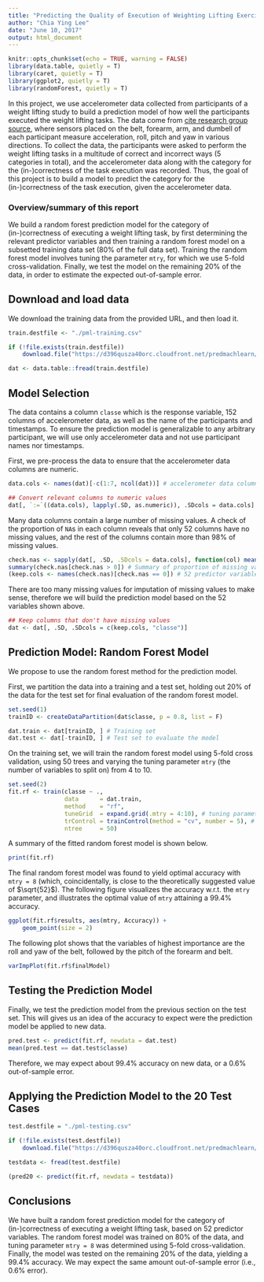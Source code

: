 ---
title: "Predicting the Quality of Execution of Weighting Lifting Exercises"
author: "Chia Ying Lee"
date: "June 10, 2017"
output: html_document
---

```{r setup, include=FALSE}
knitr::opts_chunk$set(echo = TRUE, warning = FALSE)
library(data.table, quietly = T)
library(caret, quietly = T)
library(ggplot2, quietly = T)
library(randomForest, quietly = T)
```


In this project, we use accelerometer data collected from participants of a weight lifting study to build a prediction model of how well the participants executed the weight lifting tasks. The data come from [cite research group source](http://groupware.les.inf.puc-rio.br/har), where sensors placed on the belt, forearm, arm, and dumbell of each participant measure acceleration, roll, pitch and yaw in various directions. To collect the data, the participants were asked to perform the weight lifting tasks in a multitude of correct and incorrect ways (5 categories in total), and the accelerometer data along with the category for the (in-)correctness of the task execution was recorded. Thus, the goal of this project is to build a model to predict the category for the (in-)correctness of the task execution, given the accelerometer data.

### Overview/summary of this report

We build a random forest prediction model for the category of (in-)correctness of executing a weight lifting task, by first determining the relevant predictor variables and then training a random forest model on a subsetted training data set (80% of the full data set). Training the random forest model involves tuning the parameter `mtry`, for which we use 5-fold cross-validation. Finally, we test the model on the remaining 20% of the data, in order to estimate the expected out-of-sample error.



## Download and load data

We download the training data from the provided URL, and then load it.

```{r download_data, cache = T}
train.destfile <- "./pml-training.csv"

if (!file.exists(train.destfile))
    download.file("https://d396qusza40orc.cloudfront.net/predmachlearn/pml-training.csv", destfile = train.destfile)

dat <- data.table::fread(train.destfile)
```

## Model Selection

The data contains a column `classe` which is the response variable, 152 columns of accelerometer data, as well as the name of the participants and timestamps. To ensure the prediction model is generalizable to any arbitrary participant, we will use only accelerometer data and not use participant names nor timestamps.

First, we pre-process the data to ensure that the accelerometer data columns are numeric.

```{r preprocess_data, warning = F}
data.cols <- names(dat)[-c(1:7, ncol(dat))] # accelerometer data columns

## Convert relevant columns to numeric values
dat[, `:=`((data.cols), lapply(.SD, as.numeric)), .SDcols = data.cols]
```

Many data columns contain a large number of missing values. A check of the proportion of `NA`s in each column reveals that only 52 columns have no missing values, and the rest of the columns contain more than 98% of missing values.

```{r check_nas}
check.nas <- sapply(dat[, .SD, .SDcols = data.cols], function(col) mean(is.na(col)))
summary(check.nas[check.nas > 0]) # Summary of proportion of missing values
(keep.cols <- names(check.nas)[check.nas == 0]) # 52 predictor variables without missing values
```

There are too many missing values for imputation of missing values to make sense, therefore we will build the prediction model based on the 52 variables shown above.

```{r choose_dat_columns}
## Keep columns that don't have missing values
dat <- dat[, .SD, .SDcols = c(keep.cols, "classe")]
```


## Prediction Model: Random Forest Model

We propose to use the random forest method for the prediction model.

First, we partition the data into a training and a test set, holding out 20% of the data for the test set for final evaluation of the random forest model. 

```{r partition_data, cache = T}
set.seed(1)
trainID <- createDataPartition(dat$classe, p = 0.8, list = F)

dat.train <- dat[trainID, ] # Training set
dat.test <- dat[-trainID, ] # Test set to evaluate the model
```

On the training set, we will train the random forest model using 5-fold cross validation, using 50 trees and varying the tuning parameter `mtry` (the number of variables to split on) from 4 to 10. 

```{r fit_rf, cache = T}
set.seed(2)
fit.rf <- train(classe ~ ., 
                data      = dat.train, 
                method    = "rf",
                tuneGrid  = expand.grid(.mtry = 4:10), # tuning parameter
                trControl = trainControl(method = "cv", number = 5), # 5-fold CV
                ntree     = 50)
```

A summary of the fitted random forest model is shown below. 

```{r}
print(fit.rf)
```

The final random forest model was found to yield optimal accuracy with `mtry = 8` (which, coincidentally, is close to the theoretically suggested value of $\sqrt{52}$).
The following figure visualizes the accuracy w.r.t. the `mtry` parameter, and illustrates the optimal value of `mtry` attaining a 99.4% accuracy.

```{r}
ggplot(fit.rf$results, aes(mtry, Accuracy)) +
    geom_point(size = 2)
```


The following plot shows that the variables of highest importance are the roll and yaw of the belt, followed by the pitch of the forearm and belt.

```{r}
varImpPlot(fit.rf$finalModel)
```


## Testing the Prediction Model

Finally, we test the prediction model from the previous section on the test set. This will gives us an idea of the accuracy to expect were the prediction model be applied to new data.

```{r pred_rf, cache = T}
pred.test <- predict(fit.rf, newdata = dat.test)
mean(pred.test == dat.test$classe)
```

Therefore, we may expect about 99.4% accuracy on new data, or a 0.6% out-of-sample error.

## Applying the Prediction Model to the 20 Test Cases

```{r}
test.destfile = "./pml-testing.csv"

if (!file.exists(test.destfile))
    download.file("https://d396qusza40orc.cloudfront.net/predmachlearn/pml-testing.csv", destfile = test.destfile)

testdata <- fread(test.destfile)

(pred20 <- predict(fit.rf, newdata = testdata))
```

## Conclusions

We have built a random forest prediction model for the category of (in-)correctness of executing a weight lifting task, based on 52 predictor variables. The random forest model was trained on 80% of the data, and tuning parameter `mtry = 8` was determined using 5-fold cross-validation. Finally, the model was tested on the remaining 20% of the data, yielding a 99.4% accuracy. We may expect the same amount out-of-sample error (i.e., 0.6% error).
